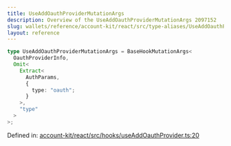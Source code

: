 ```yaml
---
title: UseAddOauthProviderMutationArgs
description: Overview of the UseAddOauthProviderMutationArgs 2097152
slug: wallets/reference/account-kit/react/src/type-aliases/UseAddOauthProviderMutationArgs
layout: reference
---
```


```ts
type UseAddOauthProviderMutationArgs = BaseHookMutationArgs<
  OauthProviderInfo,
  Omit<
    Extract<
      AuthParams,
      {
        type: "oauth";
      }
    >,
    "type"
  >
>;
```

Defined in: [account-kit/react/src/hooks/useAddOauthProvider.ts:20](https://github.com/alchemyplatform/aa-sdk/blob/923a52171f7246172caf350853843e6680197da9/account-kit/react/src/hooks/useAddOauthProvider.ts#L20)
